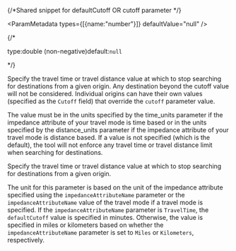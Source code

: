 {/*Shared snippet for defaultCutoff OR cutoff parameter */} 


<ParamMetadata types={[{name:"number"}]} defaultValue="null" />

{/* <p class="space-x-2"><span class="font-sm text-color-3">type:double (non-negative)</span><span class="font-bold text-[#6d29cc]">default:`null`</span></p> */}

<If c="requestType == 'job'">

Specify the travel time or travel distance value at which to stop searching for destinations from a given origin. Any destination beyond the cutoff value will not be considered. Individual origins can have their own values (specified as the `Cutoff` field) that override the `cutoff` parameter value.

The value must be in the units specified by the time_units parameter if the impedance attribute of your travel mode is time based or in the units specified by the distance_units parameter if the impedance attribute of your travel mode is distance based. If a value is not specified (which is the default), the tool will not enforce any travel time or travel distance limit when searching for destinations.

</If>

<If c="requestType == 'direct'">

Specify the travel time or travel distance value at which to stop searching for destinations from a given origin.

The unit for this parameter is based on the unit of the impedance attribute specified using the `impedanceAttributeName` parameter or the `impedanceAttributeName` value of the travel mode if a travel mode is specified. If the `impedanceAttributeName` parameter is `TravelTime`, the `defaultCutoff` value is specified in minutes. Otherwise, the value is specified in miles or kilometers based on whether the `impedanceAttributeName` parameter is set to `Miles` or `Kilometers`, respectively.

</If>